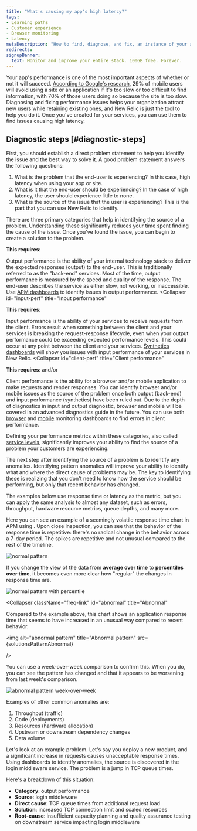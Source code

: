 ```yaml
---
title: "What's causing my app's high latency?"
tags:
- Learning paths
- Customer experience
- Browser monitoring
- Latency
metaDescription: "How to find, diagnose, and fix, an instance of your abnormal or poor app latency."
redirects:
signupBanner:
  text: Monitor and improve your entire stack. 100GB free. Forever.
---
```






Your app's performance is one of the most important aspects of whether or not it will succeed. [According to Google's research](https://think.storage.googleapis.com/images/micromoments-guide-to-winning-shift-to-mobile-download.pdf), 29% of mobile users will avoid using a site or an application if it's too slow or too difficult to find information, with 70% of those users doing so because the site is too slow. Diagnosing and fixing performance issues helps your organization attract new users while retaining existing ones, and New Relic is just the tool to help you do it. Once you've created <InlinePopover type="dashboards" /> for your services, you can use them to find issues causing high latency.

## Diagnostic steps [#diagnostic-steps]
<Steps>

<Step>
First, you should establish a direct problem statement to help you identify the issue and the best way to solve it. A good problem statement answers the following questions:

1. What is the problem that the end-user is experiencing? In this case, high latency when using your app or site.
2. What is it that the end-user should be experiencing? In the case of high latency, the user should experience little to none.
3. What is the source of the issue that the user is experiencing? This is the part that you can use New Relic to identify. 
</Step>

<Step>
There are three primary categories that help in identifying the source of a problem. Understanding these significantly reduces your time spent finding the cause of the issue. Once you've found the issue, you can begin to create a solution to the problem.

<CollapserGroup>
  <Collapser
    id="output-perf"
    title="Output performance"
  >

**This requires**: <InlinePopover type="apm" />

Output performance is the ability of your internal technology stack to deliver the expected responses (output) to the end-user. This is traditionally referred to as the "back-end" services. Most of the time, output performance is measured by the speed and quality of the response. The end-user describes the service as either slow, not working, or inaccessible. Use [APM dashboards](https://one.newrelic.com/nr1-core?filters=%28domain%20IN%20%28%27APM%27%2C%20%27EXT%27%29%20AND%20type%20IN%20%28%27APPLICATION%27%2C%20%27SERVICE%27%29%29&state=62bc4f1a-cea5-dbdd-6c12-ab2653bdba94) to identify issues in output performance.
</Collapser>
  <Collapser
    id="input-perf"
    title="Input performance"
  >

**This requires**: <InlinePopover type="synthetics" />

Input performance is the ability of your services to receive requests from the client. Errors result when something between the client and your services is breaking the request-response lifecycle, even when your output performance could be exceeding expected performance levels. This could occur at any point between the client and your services. [Synthetics dashboards](https://one.newrelic.com/synthetics-nerdlets) will show you issues with input performance of your services in New Relic.
</Collapser>
  <Collapser
    id="client-perf"
    title="Client performance"
  >
**This requires**: <InlinePopover type="browser" /> and/or <InlinePopover type="mobile" />

Client performance is the ability for a browser and/or mobile application to make requests and render responses. You can identify browser and/or mobile issues as the source of the problem once both output (back-end) and input performance (synthetics) have been ruled out. Due to the depth of diagnostics in input and output diagnostic, browser and mobile will be covered in an advanced diagnostics guide in the future. You can use both [browser](https://one.newrelic.com/nr1-core?filters=%28domain%3D%27BROWSER%27%20AND%20type%3D%27APPLICATION%27%29&state=1f7bae2d-dd3a-0027-3079-b60bcd19ded9) and [mobile](https://one.newrelic.com/nr1-core?filters=%28domain%3D%27MOBILE%27%20AND%20type%3D%27APPLICATION%27%29) monitoring dashboards to find errors in client performance.
</Collapser>
</CollapserGroup>

Defining your performance metrics within these categories, also called [service levels](/docs/new-relic-solutions/observability-maturity/uptime-performance-reliability/optimize-slm-guide), significantly improves your ability to find the source of a problem your customers are experiencing.
</Step>

<Step>
The next step after identifying the source of a problem is to identify any anomalies. Identifying pattern anomalies will improve your ability to identify what and where the direct cause of problems may be. The key to identifying these is realizing that you don't need to know how the service should be performing, but only that recent behavior has changed. 

The examples below use response time or latency as the metric, but you can apply the same analysis to almost any dataset, such as errors, throughput, hardware resource metrics, queue depths, and many more.

<CollapserGroup>
  <Collapser
    className="freq-link"
    id="normal"
    title="Normal"
  >
Here you can see an example of a seemingly volatile response time chart in APM using <InlinePopover type="dashboards" />. Upon close inspection, you can see that the behavior of the response time is repetitive: there's no radical change in the behavior across a 7-day period. The spikes are repetitive and not unusual compared to the rest of the timeline.

<img
  alt="normal pattern"
  title="Normal pattern"
  src={solutionsOmaUprPatternNormal}
/>

If you change the view of the data from **average over time** to **percentiles over time**, it becomes even more clear how "regular" the changes in response time are.

<img
  alt="normal pattern with percentile"
  title="Normal pattern with percentile"
  src={solutionsNormalPercentilePattern}
/>
  </Collapser>

  <Collapser
    className="freq-link"
    id="abnormal"
    title="Abnormal"
  >
Compared to the example above, this chart shows an application response time that seems to have increased in an unusual way compared to recent behavior.

<img
  alt="abnormal pattern"
  title="Abnormal pattern"
  src={solutionsPatternAbnormal}

/>

You can use a week-over-week comparison to confirm this. When you do, you can see the pattern has changed and that it appears to be worsening from last week's comparison.

<img
  alt="abnormal pattern week-over-week"
  title="Abnormal pattern week-over-week comparison"
  src={solutionsPatternAbnormalCompare}
/>
  </Collapser>
</CollapserGroup>

Examples of other common anomalies are: 

1. Throughput (traffic)
2. Code (deployments)
3. Resources (hardware allocation)
4. Upstream or downstream dependency changes
5. Data volume
</Step>
</Steps>

Let's look at an example problem. Let's say you deploy a new product, and a significant increase in requests causes unacceptable response times. Using dashboards to identify anomalies, the source is discovered in the login middleware service. The problem is a jump in TCP queue times.

Here's a breakdown of this situation:

* **Category**: output performance
* **Source**: login middleware
* **Direct cause**: TCP queue times from additional request load
* **Solution**: increased TCP connection limit and scaled resources
* **Root-cause**: insufficient capacity planning and quality assurance testing on downstream service impacting login middleware